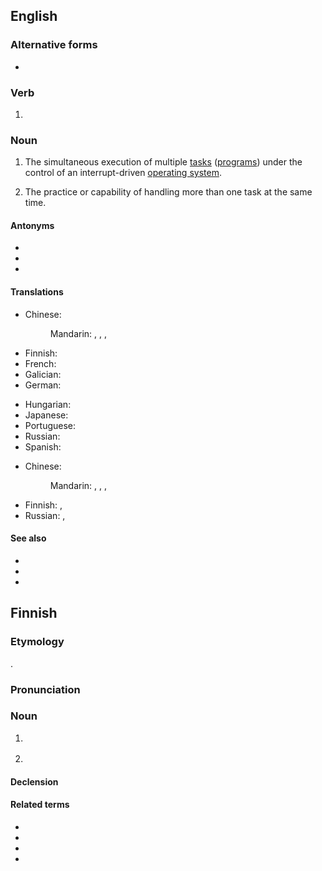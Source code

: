 {{also|multi-tasking}}
==English==
{{wikipedia}}

===Alternative forms===
* {{l|en|multi-tasking}}

===Verb===
{{head|en|verb form}}

# {{present participle of|en|multitask|nocat=1}}

===Noun===
{{en-noun|-}}

# {{lb|en|computing}} The simultaneous execution of multiple [[task]]s ([[program]]s) under the control of an interrupt-driven [[operating system]].
# {{lb|en|buzzword|figuratively}} The practice or capability of handling more than one task at the same time.

====Antonyms====
* {{l|en|monotasking}}
* {{l|en|single-tasking}}
* {{l|en|unitasking}}

====Translations====
{{trans-top|simultaneous execution of multiple tasks (computing)}}
* Chinese:
*: Mandarin: {{t+|cmn|多任務|sc=Hani}}, {{t+|cmn|多任务|tr=duōrènwù|sc=Hani}}, {{t+|cmn|多工作業|sc=Hani}}, {{t+|cmn|多工作业|tr=duōgōngzuòyè|sc=Hani}}
* Finnish: {{t+|fi|moniajo}}
* French: {{t+|fr|multitâche|m}}
* Galician: {{t|gl|multitarefa|m|m-p|f|f-p}}
* German: {{t+|de|Multitasking|n}}
{{trans-mid}}
* Hungarian: {{t|hu|többfeladatosság}}
* Japanese: {{t|ja|マルチタスク|tr=maruchitasuku|sc=Jpan}}
* Portuguese: {{t|pt|multitarefa|m|m-p|f|f-p}}
* Russian: {{t+|ru|многозада́чность|f}}
* Spanish: {{t|es|multitarea|m|m-p|f|f-p}}
{{trans-bottom}}

{{trans-top|practice or capability of handling more than one task at the same time (figuratively)}}
* Chinese:
*: Mandarin: {{t+|cmn|多任務|sc=Hani}}, {{t+|cmn|多任务|tr=duōrènwù|sc=Hani}}, {{t+|cmn|多工作業|sc=Hani}}, {{t+|cmn|多工作业|tr=duōgōngzuòyè|sc=Hani}}
{{trans-mid}}
* Finnish: {{t|fi|monisuorittaminen}}, {{t|fi|multitasking}}
* Russian: {{t+|ru|многозада́чность|f}}, {{t|ru|многопро́фильность|f}}
{{trans-bottom}}

====See also====
* {{pedialite}}
* {{pedialite|Computer multitasking}}
* {{pedialite|Human multitasking}}

==Finnish==

===Etymology===
{{lbor|fi|en|multitasking}}.

===Pronunciation===
{{fi-p|multi-tasking|multi-täsking|r1=ɑskiŋː|r2=æskiŋː|h=mul.ti.tas.king}}

===Noun===
{{fi-noun}}

# {{lb|fi|psychology|jargon}} {{l|en|multitasking}}
#: {{syn|fi|monisuorittaminen}}
# {{lb|fi|computing|jargon|rare}} {{l|en|multitasking}}
#: {{syn|fi|moniajo}}

====Declension====
{{fi-decl-risti|multitasking|||a|i=0}}

====Related terms====
* {{l|fi|multitaskata}}
* {{l|fi|multitaskaaja}}
* {{l|fi|multitaskaus}}
* {{l|fi|multitaaskaaminen}}